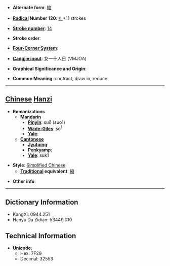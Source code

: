 * '''Alternate form''': [[縮]]

* '''[[Wiktionary:Chinese radical index| Radical]] Number 120''': [[Wiktionary:Chinese radical index 纟|纟]]+11 strokes

* '''[[Wiktionary:Chinese total strokes index|Stroke number]]''': [[Wiktionary:Chinese total strokes index 14|14]]

* '''Stroke order''': 

* '''[[Wiktionary:Chinese four corner index|Four-Corner System]]''': 

* '''[[Wiktionary:Chinese Cangjie index|Cangjie input]]''': 女一十人日 (VMJOA)

* '''Graphical Significance and Origin''': 

* '''Common Meaning''': contract, draw in, reduce

----

== [[Chinese]] [[Hanzi]] ==

* '''Romanizations'''
** '''[[Mandarin]]'''
*** '''[[Pinyin]]''': suō (suo1)
*** '''[[Wade-Giles]]''': so<sup>1</sup>
*** '''[[Yale]]''': 
** '''[[Cantonese]]'''
*** '''[[Jyutping]]''':
*** '''[[Penkyamp]]''': 
*** '''[[Yale]]''': suk1

* '''Style''': [[Simplified Chinese]] 
** '''[[Traditional Chinese|Traditional]] equivalent''': [[縮]]

* '''Other info''': 

----

== Dictionary Information ==

* KangXi: 0944.251
* Hanyu Da Zidian: 53449.010

== Technical Information ==

* '''Unicode''':
** Hex: 7F29
** Decimal: 32553